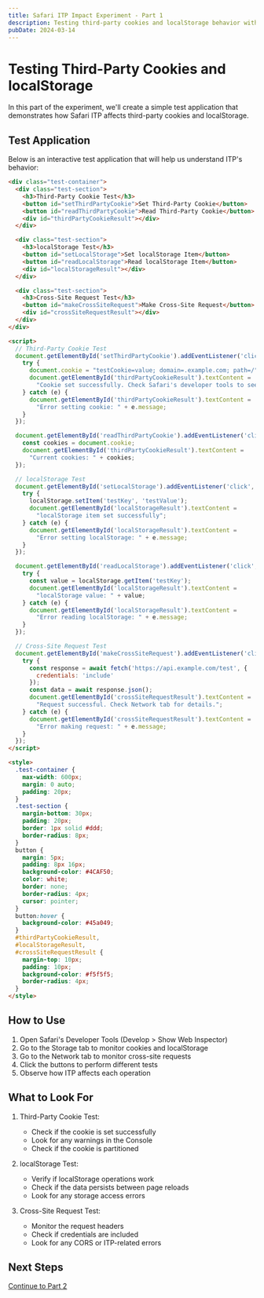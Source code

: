 ```yaml
---
title: Safari ITP Impact Experiment - Part 1
description: Testing third-party cookies and localStorage behavior with Safari ITP
pubDate: 2024-03-14
---
```


# Testing Third-Party Cookies and localStorage

In this part of the experiment, we'll create a simple test application that demonstrates how Safari ITP affects third-party cookies and localStorage.

## Test Application

Below is an interactive test application that will help us understand ITP's behavior:

```html
<div class="test-container">
  <div class="test-section">
    <h3>Third-Party Cookie Test</h3>
    <button id="setThirdPartyCookie">Set Third-Party Cookie</button>
    <button id="readThirdPartyCookie">Read Third-Party Cookie</button>
    <div id="thirdPartyCookieResult"></div>
  </div>

  <div class="test-section">
    <h3>localStorage Test</h3>
    <button id="setLocalStorage">Set localStorage Item</button>
    <button id="readLocalStorage">Read localStorage Item</button>
    <div id="localStorageResult"></div>
  </div>

  <div class="test-section">
    <h3>Cross-Site Request Test</h3>
    <button id="makeCrossSiteRequest">Make Cross-Site Request</button>
    <div id="crossSiteRequestResult"></div>
  </div>
</div>

<script>
  // Third-Party Cookie Test
  document.getElementById('setThirdPartyCookie').addEventListener('click', () => {
    try {
      document.cookie = "testCookie=value; domain=.example.com; path=/";
      document.getElementById('thirdPartyCookieResult').textContent = 
        "Cookie set successfully. Check Safari's developer tools to see if it was blocked.";
    } catch (e) {
      document.getElementById('thirdPartyCookieResult').textContent = 
        "Error setting cookie: " + e.message;
    }
  });

  document.getElementById('readThirdPartyCookie').addEventListener('click', () => {
    const cookies = document.cookie;
    document.getElementById('thirdPartyCookieResult').textContent = 
      "Current cookies: " + cookies;
  });

  // localStorage Test
  document.getElementById('setLocalStorage').addEventListener('click', () => {
    try {
      localStorage.setItem('testKey', 'testValue');
      document.getElementById('localStorageResult').textContent = 
        "localStorage item set successfully";
    } catch (e) {
      document.getElementById('localStorageResult').textContent = 
        "Error setting localStorage: " + e.message;
    }
  });

  document.getElementById('readLocalStorage').addEventListener('click', () => {
    try {
      const value = localStorage.getItem('testKey');
      document.getElementById('localStorageResult').textContent = 
        "localStorage value: " + value;
    } catch (e) {
      document.getElementById('localStorageResult').textContent = 
        "Error reading localStorage: " + e.message;
    }
  });

  // Cross-Site Request Test
  document.getElementById('makeCrossSiteRequest').addEventListener('click', async () => {
    try {
      const response = await fetch('https://api.example.com/test', {
        credentials: 'include'
      });
      const data = await response.json();
      document.getElementById('crossSiteRequestResult').textContent = 
        "Request successful. Check Network tab for details.";
    } catch (e) {
      document.getElementById('crossSiteRequestResult').textContent = 
        "Error making request: " + e.message;
    }
  });
</script>

<style>
  .test-container {
    max-width: 600px;
    margin: 0 auto;
    padding: 20px;
  }
  .test-section {
    margin-bottom: 30px;
    padding: 20px;
    border: 1px solid #ddd;
    border-radius: 8px;
  }
  button {
    margin: 5px;
    padding: 8px 16px;
    background-color: #4CAF50;
    color: white;
    border: none;
    border-radius: 4px;
    cursor: pointer;
  }
  button:hover {
    background-color: #45a049;
  }
  #thirdPartyCookieResult,
  #localStorageResult,
  #crossSiteRequestResult {
    margin-top: 10px;
    padding: 10px;
    background-color: #f5f5f5;
    border-radius: 4px;
  }
</style>
```

## How to Use

1. Open Safari's Developer Tools (Develop > Show Web Inspector)
2. Go to the Storage tab to monitor cookies and localStorage
3. Go to the Network tab to monitor cross-site requests
4. Click the buttons to perform different tests
5. Observe how ITP affects each operation

## What to Look For

1. Third-Party Cookie Test:
   - Check if the cookie is set successfully
   - Look for any warnings in the Console
   - Check if the cookie is partitioned

2. localStorage Test:
   - Verify if localStorage operations work
   - Check if the data persists between page reloads
   - Look for any storage access errors

3. Cross-Site Request Test:
   - Monitor the request headers
   - Check if credentials are included
   - Look for any CORS or ITP-related errors

## Next Steps

[Continue to Part 2](/experiments/safari_itp/en/2) 